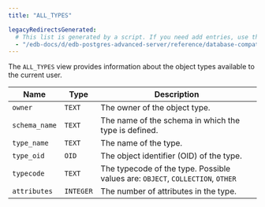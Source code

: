 ```yaml
---
title: "ALL_TYPES"

legacyRedirectsGenerated:
  # This list is generated by a script. If you need add entries, use the `legacyRedirects` key.
  - "/edb-docs/d/edb-postgres-advanced-server/reference/database-compatibility-for-oracle-developers-reference-guide/12/Database_Compatibility_for_Oracle_Developers_Reference_Guide.1.134.html"
---
```


<div id="all_types" class="registered_link"></div>

The `ALL_TYPES` view provides information about the object types available to the current user.

| Name          | Type      | Description                                                                    |
| ------------- | --------- | ------------------------------------------------------------------------------ |
| `owner`       | `TEXT`    | The owner of the object type.                                                  |
| `schema_name` | `TEXT`    | The name of the schema in which the type is defined.                           |
| `type_name`   | `TEXT`    | The name of the type.                                                          |
| `type_oid`    | `OID`     | The object identifier (OID) of the type.                                       |
| `typecode`    | `TEXT`    | The typecode of the type. Possible values are: `OBJECT`, `COLLECTION`, `OTHER` |
| `attributes`  | `INTEGER` | The number of attributes in the type.                                          |
